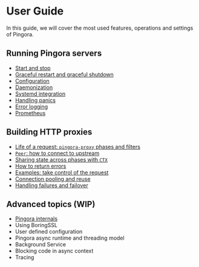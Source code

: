 # User Guide

In this guide, we will cover the most used features, operations and settings of Pingora.

## Running Pingora servers
* [Start and stop](user_guide/start_stop.md)
* [Graceful restart and graceful shutdown](user_guide/graceful.md)
* [Configuration](user_guide/conf.md)
* [Daemonization](user_guide/daemon.md)
* [Systemd integration](user_guide/systemd.md)
* [Handling panics](user_guide/panic.md)
* [Error logging](user_guide/error_log.md)
* [Prometheus](user_guide/prom.md)

## Building HTTP proxies
* [Life of a request: `pingora-proxy` phases and filters](user_guide/phase.md)
* [`Peer`: how to connect to upstream](user_guide/peer.md)
* [Sharing state across phases with `CTX`](user_guide/ctx.md)
* [How to return errors](user_guide/errors.md)
* [Examples: take control of the request](user_guide/modify_filter.md)
* [Connection pooling and reuse](user_guide/pooling.md)
* [Handling failures and failover](user_guide/failover.md)

## Advanced topics (WIP)
* [Pingora internals](user_guide/internals.md)
* Using BoringSSL
* User defined configuration
* Pingora async runtime and threading model
* Background Service
* Blocking code in async context
* Tracing
